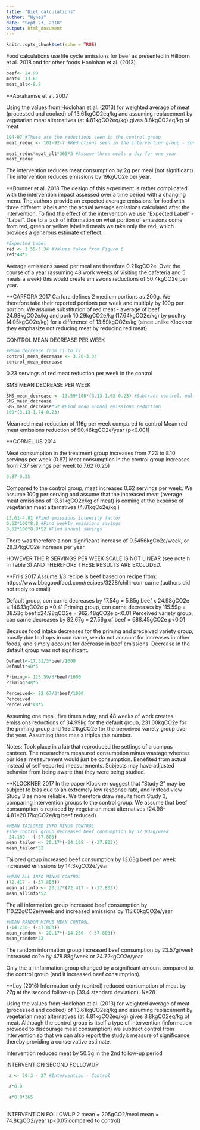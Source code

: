 ```yaml
---
title: "Diet calculations"
author: "Wynes"
date: "Sept 23, 2018"
output: html_document
---
```


```r
knitr::opts_chunk$set(echo = TRUE)
```

Food calculations use life cycle emissions for beef as presented in Hillborn et al. 2018 and for other foods Hoolohan et al. (2013)

```r
beef<- 24.98
meat<- 13.61
meat_alt<-8.8

```


**Abrahamse et al. 2007

Using the values from Hoolohan et al. (2013) for weighted average of meat (processed and cooked) of 13.61kgCO2eq/kg and assuming replacement by vegetarian meat alternatives (at 4.81kgCO2eq/kg) gives 8.8kgCO2eq/kg of meat

```r
104-97 #These are the reductions seen in the control group
meat_reduc <- 101-92-7 #Reductions seen in the intervention group - control group reductions

meat_reduc*meat_alt*365*3 #Assume three meals a day for one year
meat_reduc
```

The intervention reduces meat consumption by 2g per meal (not significant)
The intervention reduces emissions by 19kgCO2e per year.


**Brunner et al. 2018
The design of this experiment is rather complicated with the intervention impact assessed over a time period with a changing menu. The authors provide an expected average emissions for food with three different labels and the actual average emissions calculated after the intervention. To find the effect of the intervention we use "Expected Label" - "Label". Due to a lack of information on what portion of emissions come from red, green or yellow labelled meals we take only the red, which provides a generous estimate of effect.

```r
#Expected Label
red <- 3.55-3.34 #Values taken from Figure 6
red*48*5

```

Average emissions saved per meal are therefore 0.21kgCO2e. Over the course of a year (assuming 48 work weeks of visiting the cafeteria and 5 meals a week) this would create emissions reductions of 50.4kgCO2e per year.



**CARFORA 2017
Carfora defines 2 medium portions as 200g. We therefore take their reported portions per week and multiply by 100g per portion. We assume substitution of red meat - average of beef 24.98kgCO2e/kg and pork 10.29kgCO2e/kg (17.64kgCO2e/kg) by poultry (4.05kgCO2e/kg) for a difference of 13.59kgCO2e/kg (since unlike Klockner they emphasize not reducing meat by reducing red meat)

CONTROL MEAN DECREASE PER WEEK
```r
#Mean decrease from T1 to T2
control_mean_decrease <- 3.26-3.03
control_mean_decrease
```
0.23 servings of red meat reduction per week in the control

SMS MEAN DECREASE PER WEEK
```r
SMS_mean_decrease <- 13.59*100*(3.13-1.62-0.23) #Subtract control, multiply by 100g/serving and by emissions factor
SMS_mean_decrease
SMS_mean_decrease*52 #Find mean annual emissions reduction
100*(3.13-1.74-0.23)

```
Mean red meat reduction of 116g per week compared to control
Mean red meat emissions reduction of 90.46kgCO2e/year (p<0.001)


**CORNELIUS 2014

Meat consumption in the treatment group increases from 7.23 to 8.10 servings per week (0.87)
Meat consumption in the control group increases from 7.37 servings per week to 7.62 (0.25)

```r
0.87-0.25
```

Compared to the control group, meat increases 0.62 servings per week. We assume 100g per serving and assume that the increased meat (average meat emissions of 13.61kgCO2e/kg of meat) is coming at the expense of vegetarian meat alternatives (4.81kgCo2e/kg )

```r
13.61-4.81 #Find emissions intensity factor
0.62*100*8.8 #Find weekly emissions savings
0.62*100*8.8*52 #Find annual savings
```

There was therefore a non-significant increase of 0.5456kgCo2e/week, or 28.37kgCO2e increase per year

HOWEVER THEIR SERVINGS PER WEEK SCALE IS NOT LINEAR (see note h in Table 3) AND THEREFORE THESE RESULTS ARE EXCLUDED.


**Friis 2017 
Assume 1/3 recipe is beef based on recipe from: https://www.bbcgoodfood.com/recipes/3228/chilli-con-carne (authors did not reply to email)

Default group, con carne decreases by 17.54g = 5.85g beef x 24.98gCO2e = 146.13gCO2e p =0.41
Priming group, con carne decreases by 115.59g = 38.53g beef x24.98gCO2e = 962.48gCO2e p<0.01
Perceived variety group, con carne decreases by 82.67g = 27.56g of beef = 688.45gCO2e p<0.01

Because food intake decreases for the priming and preceived variety group, mostly due to drops in con carne, we do not account for increases in other foods, and simply account for decrease in beef emissions. Decrease in the default group was not significant.

```r
Default<-17.51/3*beef/1000
Default*48*5

Priming<- 115.59/3*beef/1000
Priming*48*5

Perceived<- 82.67/3*beef/1000
Perceived
Perceived*48*5
```


Assuming one meal, five times a day, and 48 weeks of work creates emissions reductions of 34.99kg for the default group, 231.00kgCO2e for the priming group and 165.21kgCO2e for the perceived variety group over the year. Assuming three meals triples this number.

Notes: Took place in a lab that reproduced the settings of a campus canteen. The researchers measured consumption minus wastage whereas our ideal measurement would just be consumption. Benefited from actual instead of self-reported measurements. Subjects may have adjusted behavior from being aware that they were being studied.



**KLOCKNER 2017
In the paper Klockner suggest that "Study 2" may be subject to bias due to an extremely low response rate, and instead view Study 3 as more reliable. We therefore draw results from Study 3, comparing intervention groups to the control group. We assume that beef consumption is replaced by vegetarian meat alternatives (24.98-4.81=20.17kgCO2e/kg beef reduced)

```r
#MEAN TAILORED INFO MINUS CONTROL
#The control group decreased beef consumption by 37.803g/week
-24.169 - (-37.803)
mean_tailor <- 20.17*(-24.169 - (-37.803))
mean_tailor*52
```
Tailored group increased beef consumption by 13.63g beef per week
              increased emissions by 14.3kgCO2e/year


```r
#MEAN ALL INFO MINUS CONTROL
(72.417 - (-37.803))
mean_allinfo <- 20.17*(72.417 - (-37.803))
mean_allinfo*52
```
The all information group increased beef consumption by 110.22gCO2e/week
                      and increased emissions by 115.60kgCO2e/year


```r
#MEAN RANDOM MINUS MEAN CONTROL
(-14.236- (-37.803))
mean_random <- 20.17*(-14.236- (-37.803))
mean_random*52
```

The random information group increased beef consumption by 23.57g/week
                            increased co2e by 478.88g/week or 24.72kgCO2e/year



Only the all information group changed by a significant amount compared to the control group (and it increased beef consumption).




**Loy (2016)
Information only (control) reduced consumption of meat by 27g at the second follow-up (39.4 standard deviation). N=28


Using the values from Hoolohan et al. (2013) for weighted average of meat (processed and cooked) of 13.61kgCO2eq/kg and assuming replacement by vegetarian meat alternatives (at 4.81kgCO2eq/kg) gives 8.8kgCO2eq/kg of meat. Although the control group is itself a type of intervention (information provided to discourage meat consumption) we subtract control from intervention so that we can also report the study's measure of significance, thereby providing a conservative estimate.

Intervention reduced meat by 50.3g in the 2nd follow-up period


INTERVENTION SECOND FOLLOWUP
```r
 a <- 50.3 - 27 #Intervention - Control

 a*8.8

 a*8.8*365
 
```

INTERVENTION FOLLOWUP 2
mean = 205gCO2/meal
mean = 74.8kgCO2/year (p<0.05 compared to control)

